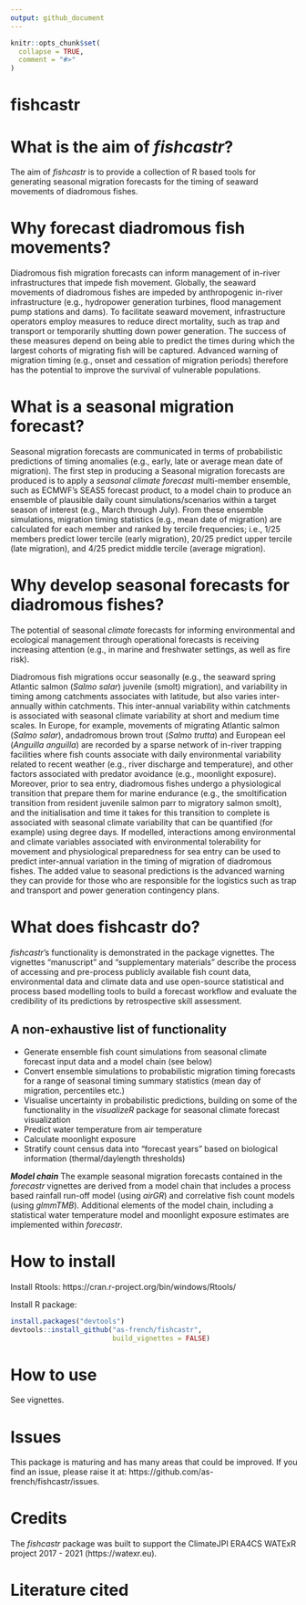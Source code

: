 ```yaml
---
output: github_document
---
```


<!-- README.md is generated from README.Rmd. Please edit that file -->

```r
knitr::opts_chunk$set(
  collapse = TRUE,
  comment = "#>"
)
```

# fishcastr

<!-- badges: start -->
<!-- badges: end -->

# What is the aim of *fishcastr*?

The aim of *fishcastr* is to provide a collection of R based tools for generating seasonal migration forecasts for the timing of seaward movements of diadromous fishes.

# Why forecast diadromous fish movements?

Diadromous fish migration forecasts can inform management of in-river infrastructures that impede fish movement. Globally, the seaward movements of diadromous fishes are impeded by anthropogenic in-river infrastructure (e.g., hydropower generation turbines, flood management pump stations and dams). To facilitate seaward movement, infrastructure operators employ measures to reduce direct mortality, such as trap and transport or temporarily shutting down power generation. The success of these measures depend on being able to predict the times during which the largest cohorts of migrating fish will be captured. Advanced warning of migration timing (e.g., onset and cessation of migration periods) therefore has the potential to improve the survival of vulnerable populations.

# What is a seasonal migration forecast?

Seasonal migration forecasts are communicated in terms of probabilistic predictions of timing anomalies (e.g., early, late or average mean date of migration). The first step in producing a Seasonal migration forecasts are produced is to apply a *seasonal climate forecast* multi-member ensemble, such as ECMWF's SEAS5 forecast product, to a model chain to produce an ensemble of plausible daily count simulations/scenarios within a target season of interest (e.g., March through July). From these ensemble simulations, migration timing statistics (e.g., mean date of migration) are calculated for each member and ranked by tercile frequencies; i.e., 1/25 members predict lower tercile (early migration), 20/25 predict upper tercile (late migration), and 4/25 predict middle tercile (average migration).

# Why develop seasonal forecasts for diadromous fishes?
 
The potential of seasonal *climate* forecasts for informing environmental and ecological management through operational forecasts is receiving increasing attention (e.g., in marine and freshwater settings, as well as fire risk).

Diadromous fish migrations occur seasonally (e.g., the seaward spring Atlantic salmon (*Salmo salar*) juvenile (smolt) migration), and variability in timing among catchments associates with latitude, but also varies inter-annually within catchments. This inter-annual variability within catchments is associated with seasonal climate variability at short and medium time scales. In Europe, for example, movements of migrating Atlantic salmon (*Salmo salar*), andadromous brown trout (*Salmo trutta*) and European eel (*Anguilla anguilla*) are recorded by a sparse network of in-river trapping facilities where fish counts associate with daily environmental variability related to recent weather (e.g., river discharge and temperature), and other factors associated with predator avoidance (e.g., moonlight exposure). Moreover, prior to sea entry, diadromous fishes undergo a physiological transition that prepare them for marine endurance (e.g., the smoltification transition from resident juvenile salmon parr to migratory salmon smolt), and the initialisation and time it takes for this transition to complete is associated with seasonal climate variability that can be quantified (for example) using degree days. If modelled, interactions among environmental and climate variables associated with environmental tolerability for movement and physiological preparedness for sea entry can be used to predict inter-annual variation in the timing of migration of diadromous fishes. The added value to seasonal predictions is the advanced warning they can provide for those who are responsible for the logistics such as trap and transport and power generation contingency plans.

# What does fishcastr do?

*fishcastr*'s functionality is demonstrated in the package vignettes. The vignettes "manuscript" and "supplementary materials" describe the process of accessing and pre-process publicly available fish count data, environmental data and climate data and use open-source statistical and process based modelling tools to build a forecast workflow and evaluate the credibility of its predictions by retrospective skill assessment.

## A non-exhaustive list of functionality

- Generate ensemble fish count simulations from seasonal climate forecast input data and a model chain (see below)
- Convert ensemble simulations to probabilistic migration timing forecasts for a range of seasonal timing summary statistics (mean day of migration, percentiles etc.)
- Visualise uncertainty in probabilistic predictions, building on some of the functionality in the *visualizeR* package for seasonal climate forecast visualization
- Predict water temperature from air temperature
- Calculate moonlight exposure
- Stratify count census data into "forecast years" based on biological information (thermal/daylength thresholds)

***Model chain***
The example seasonal migration forecasts contained in the *forecastr* vignettes are derived from a model chain that includes a process based rainfall run-off model (using *airGR*) and correlative fish count models (using *glmmTMB*). Additional elements of the model chain, including a statistical water temperature model and moonlight exposure estimates are implemented within *forecastr*.

# How to install

Install Rtools:
https://cran.r-project.org/bin/windows/Rtools/

Install R package:

```r
install.packages("devtools")
devtools::install_github("as-french/fishcastr",
                         build_vignettes = FALSE)
```

# How to use

See vignettes.

# Issues

This package is maturing and has many areas that could be improved. If you find an issue, please raise it at: https://github.com/as-french/fishcastr/issues.

# Credits

The *fishcastr* package was built to support the ClimateJPI ERA4CS WATExR project 2017 - 2021 (https://watexr.eu).

# Literature cited

